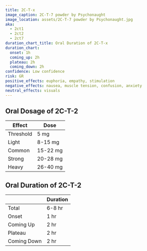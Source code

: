 ---
title: 2C-T-x
image_caption: 2C-T-7 powder by Psychonaught
image_location: assets/2C-T-7 powder by Psychonaught.jpg
aka:
  - 2ct1
  - 2ct2
  - 2ct7
duration_chart_title: Oral Duration of 2C-T-x
duration_chart:
  onset: 1h
  coming_up: 2h
  plateau: 2h
  coming_down: 2h
confidence: Low confidence
risk: GR
positive_effects: euphoria, empathy, stimulation
negative_effects: nausea, muscle tension, confusion, anxiety
neutral_effects: visuals
---

## Oral Dosage of 2C-T-2
| Effect | Dose |
| --- | --- |
| Threshold | 5 mg |
| Light | 8-15 mg |
| Common | 15-22 mg |
| Strong | 20-28 mg |
| Heavy | 26-40 mg |

## Oral Duration of 2C-T-2
|  | Duration |
| --- | --- |
| Total | 6-8 hr |
| Onset | 1 hr |
| Coming Up | 2 hr |
| Plateau | 2 hr |
| Coming Down | 2 hr |


